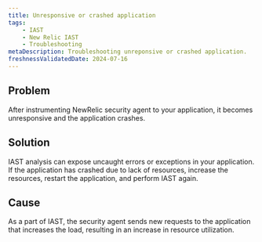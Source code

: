 ```yaml
---
title: Unresponsive or crashed application
tags:
    - IAST
    - New Relic IAST
    - Troubleshooting
metaDescription: Troubleshooting unreponsive or crashed application.
freshnessValidatedDate: 2024-07-16
---
```


## Problem

After instrumenting NewRelic security agent to your application, it becomes unresponsive and the application crashes.


## Solution

IAST analysis can expose uncaught errors or exceptions in your application.
If the application has crashed due to lack of resources, increase the resources, restart the application, and perform IAST again.

## Cause

As a part of IAST, the security agent sends new requests to the application that increases the load, resulting in an increase in resource utilization.